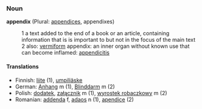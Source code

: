 ===Noun===
'''appendix''' (Plural: [[appendices]], appendixes)
:1 a text added to the end of a book or an article, containing information that is is important to but not in the focus of the main text
:2 also: [[vermiform]] appendix: an inner organ without known use that can become inflamed: [[appendicitis]]

====Translations====
*Finnish: [[liite]] (1), [[umpiliäske]]
*German: [[Anhang]] m (1), [[Blinddarm]] m (2)
*Polish: [[dodatek]], [[załącznik]] m (1), [[wyrostek robaczkowy]] m (2)
*Romanian: [[addenda]] f, [[adaos]] n (1), [[apendice]] (2)
